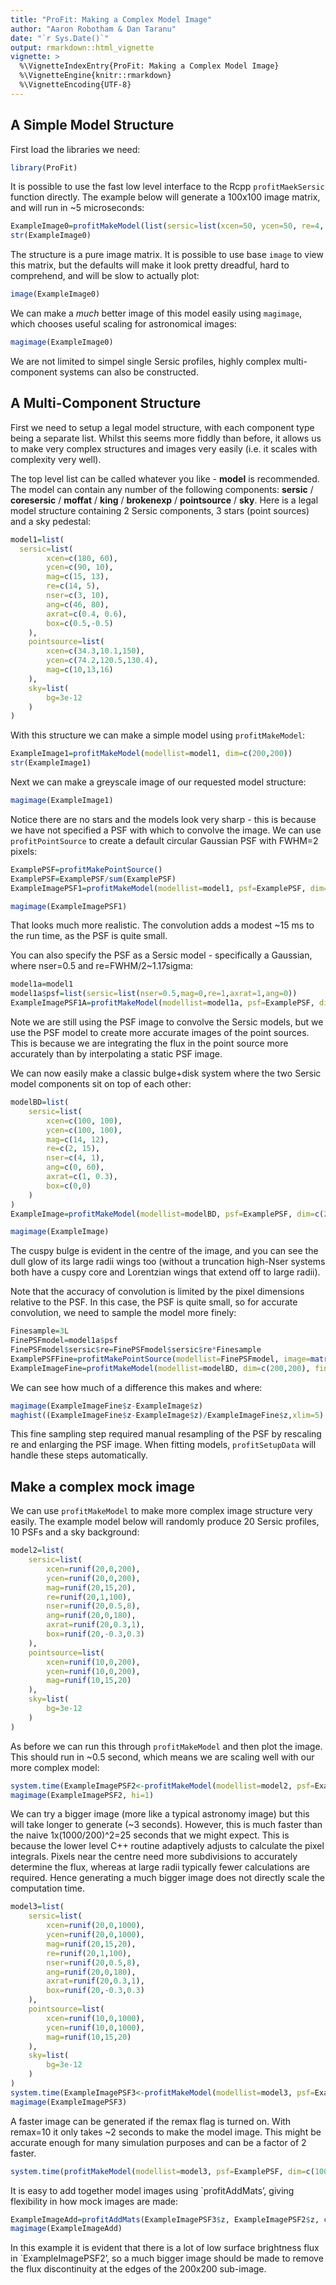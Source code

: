 ```yaml
---
title: "ProFit: Making a Complex Model Image"
author: "Aaron Robotham & Dan Taranu"
date: "`r Sys.Date()`"
output: rmarkdown::html_vignette
vignette: >
  %\VignetteIndexEntry{ProFit: Making a Complex Model Image}
  %\VignetteEngine{knitr::rmarkdown}
  %\VignetteEncoding{UTF-8}
---
```


## A Simple Model Structure

First load the libraries we need:

```r
library(ProFit)
```

It is possible to use the fast low level interface to the Rcpp `profitMaekSersic` function directly. The example below will generate a 100x100 image matrix, and will run in ~5 microseconds:

```r
ExampleImage0=profitMakeModel(list(sersic=list(xcen=50, ycen=50, re=4, nser=4, ang=30, axrat=0.5)))
str(ExampleImage0)
```

The structure is a pure image matrix. It is possible to use base `image` to view this matrix, but the defaults will make it look pretty dreadful, hard to comprehend, and will be slow to actually plot:

```r
image(ExampleImage0)
```

We can make a *much* better image of this model easily using `magimage`, which chooses useful scaling for astronomical images:

```r
magimage(ExampleImage0)
```

We are not limited to simpel single Sersic profiles, highly complex multi-component systems can also be constructed.

## A Multi-Component Structure

First we need to setup a legal model structure, with each component type being a separate list. Whilst this seems more fiddly than before, it allows us to make very complex structures and images very easily (i.e. it scales with complexity very well).

The top level list can be called whatever you like - **model** is recommended. The model can contain any number of the following components: **sersic** / **coresersic** / **moffat** / **king** / **brokenexp** / **pointsource** / **sky**. Here is a legal model structure containing 2 Sersic components, 3 stars (point sources) and a sky pedestal:

```r
model1=list(
  sersic=list(
		xcen=c(180, 60),
		ycen=c(90, 10),
		mag=c(15, 13),
		re=c(14, 5),
		nser=c(3, 10),
		ang=c(46, 80),
		axrat=c(0.4, 0.6),
		box=c(0.5,-0.5)
	),
	pointsource=list(
		xcen=c(34.3,10.1,150),
		ycen=c(74.2,120.5,130.4),
		mag=c(10,13,16)
	),
	sky=list(
		bg=3e-12
	)
)
```

With this structure we can make a simple model using `profitMakeModel`:

```r
ExampleImage1=profitMakeModel(modellist=model1, dim=c(200,200))
str(ExampleImage1)
```

Next we can make a greyscale image of our requested model structure:

```r
magimage(ExampleImage1)
```

Notice there are no stars and the models look very sharp - this is because we have not specified a PSF with which to convolve the image. We can use `profitPointSource` to create a default circular Gaussian PSF with FWHM=2 pixels:

```r
ExamplePSF=profitMakePointSource()
ExamplePSF=ExamplePSF/sum(ExamplePSF)
ExampleImagePSF1=profitMakeModel(modellist=model1, psf=ExamplePSF, dim=c(200,200))
```

```r
magimage(ExampleImagePSF1)
```

That looks much more realistic. The convolution adds a modest ~15 ms to the run time, as the PSF is quite small.

You can also specify the PSF as a Sersic model - specifically a Gaussian, where nser=0.5 and re=FWHM/2~1.17sigma:

```r
model1a=model1
model1a$psf=list(sersic=list(nser=0.5,mag=0,re=1,axrat=1,ang=0))
ExampleImagePSF1A=profitMakeModel(modellist=model1a, psf=ExamplePSF, dim=c(200,200))
```

Note we are still using the PSF image to convolve the Sersic models, but we use the PSF model to create more accurate images of the point sources. This is because we are integrating the flux in the point source more accurately than by interpolating a static PSF image.

We can now easily make a classic bulge+disk system where the two Sersic model components sit on top of each other:

```r
modelBD=list(
	sersic=list(
		xcen=c(100, 100),
		ycen=c(100, 100),
		mag=c(14, 12),
		re=c(2, 15),
		nser=c(4, 1),
		ang=c(0, 60),
		axrat=c(1, 0.3),
		box=c(0,0)
	)
)
ExampleImage=profitMakeModel(modellist=modelBD, psf=ExamplePSF, dim=c(200,200))
```

```r
magimage(ExampleImage)
```

The cuspy bulge is evident in the centre of the image, and you can see the dull glow of its large radii wings too (without a truncation high-Nser systems both have a cuspy core and Lorentzian wings that extend off to large radii).

Note that the accuracy of convolution is limited by the pixel dimensions relative to the PSF. In this case, the PSF is quite small, so for accurate convolution, we need to sample the model more finely:

```r
Finesample=3L
FinePSFmodel=model1a$psf
FinePSFmodel$sersic$re=FinePSFmodel$sersic$re*Finesample
ExamplePSFFine=profitMakePointSource(modellist=FinePSFmodel, image=matrix(0,27,27))
ExampleImageFine=profitMakeModel(modellist=modelBD, dim=c(200,200), finesample=Finesample, psf=ExamplePSFFine)
```

We can see how much of a difference this makes and where:

```r
magimage(ExampleImageFine$z-ExampleImage$z)
maghist((ExampleImageFine$z-ExampleImage$z)/ExampleImageFine$z,xlim=5)
```

This fine sampling step required manual resampling of the PSF by rescaling re and enlarging the PSF image. When fitting models, `profitSetupData` will handle these steps automatically.

## Make a complex mock image

We can use `profitMakeModel` to make more complex image structure very easily. The example model below will randomly produce 20 Sersic profiles, 10 PSFs and a sky background:

```r
model2=list(
	sersic=list(
		xcen=runif(20,0,200),
		ycen=runif(20,0,200),
		mag=runif(20,15,20),
		re=runif(20,1,100),
		nser=runif(20,0.5,8),
		ang=runif(20,0,180),
		axrat=runif(20,0.3,1),
		box=runif(20,-0.3,0.3)
	),
	pointsource=list(
		xcen=runif(10,0,200),
		ycen=runif(10,0,200),
		mag=runif(10,15,20)
	),
	sky=list(
		bg=3e-12
	)
)
```

As before we can run this through `profitMakeModel` and then plot the image. This should run in ~0.5 second, which means we are scaling well with our more complex model:

```r
system.time(ExampleImagePSF2<-profitMakeModel(modellist=model2, psf=ExamplePSF, dim=c(200,200)))
magimage(ExampleImagePSF2, hi=1)
```

We can try a bigger image (more like a typical astronomy image) but this will take longer to generate (~3 seconds). However, this is much faster than the naive 1x(1000/200)^2=25 seconds that we might expect. This is because the lower level C++ routine adaptively adjusts to calculate the pixel integrals. Pixels near the centre need more subdivisions to accurately determine the flux, whereas at large radii typically fewer calculations are required. Hence generating a much bigger image does not directly scale the computation time.

```r
model3=list(
	sersic=list(
		xcen=runif(20,0,1000),
		ycen=runif(20,0,1000),
		mag=runif(20,15,20),
		re=runif(20,1,100),
		nser=runif(20,0.5,8),
		ang=runif(20,0,180),
		axrat=runif(20,0.3,1),
		box=runif(20,-0.3,0.3)
	),
	pointsource=list(
		xcen=runif(10,0,1000),
		ycen=runif(10,0,1000),
		mag=runif(10,15,20)
	),
	sky=list(
		bg=3e-12
	)
)
system.time(ExampleImagePSF3<-profitMakeModel(modellist=model3, psf=ExamplePSF, dim=c(1000,1000)))
magimage(ExampleImagePSF3)
```

A faster image can be generated if the remax flag is turned on. With remax=10 it only takes ~2 seconds to make the model image. This might be accurate enough for many simulation purposes and can be a factor of 2 faster.

```r
system.time(profitMakeModel(modellist=model3, psf=ExamplePSF, dim=c(1000,1000), remax=10))
```

It is easy to add together model images using `profitAddMats', giving flexibility in how mock images are made:

```r
ExampleImageAdd=profitAddMats(ExampleImagePSF3$z, ExampleImagePSF2$z, c(300,400))
magimage(ExampleImageAdd)
```

In this example it is evident that there is a lot of low surface brightness flux in `ExampleImagePSF2', so a much bigger image should be made to remove the flux discontinuity at the edges of the 200x200 sub-image.